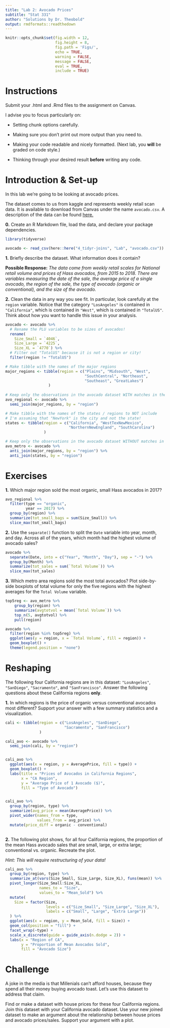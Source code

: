 ```yaml
---
title: "Lab 2: Avocado Prices"
subtitle: "Stat 331"
author: "Solutions by Dr. Theobold"
output: rmdformats::readthedown
---
```


```r
knitr::opts_chunk$set(fig.width = 12,
                      fig.height = 8,
                      fig.path = 'Figs/',
                      echo = TRUE,
                      warning = FALSE,
                      message = FALSE,
                      eval = TRUE,
                      include = TRUE)
```


# Instructions

Submit your .html and .Rmd files to the assignment on Canvas.

I advise you to focus particularly on:

* Setting chunk options carefully.

* Making sure you don't print out more output than you need to.

* Making your code readable and nicely formatted. (Next lab, you **will** be 
graded on code style.)

* Thinking through your desired result **before** writing any code.

# Introduction & Set-up

In this lab we're going to be looking at avocado prices. 

The dataset comes to us from kaggle and represents weekly retail scan data. 
It is available to download from Canvas under the name `avocado.csv`.  A
description of the data can be found [here.](https://www.kaggle.com/neuromusic/avocado-prices)

__0.__ Create an R Markdown file, load the data, and declare your package dependencies. 

```r
library(tidyverse)

avocado <- read_csv(here::here("4_tidyr-joins", "Lab", "avocado.csv"))

```

__1.__ Briefly describe the dataset.  What information does it contain?

**Possible Response:** _The data come from weekly retail scales for 
National retail volume and prices of Hass avocados, from 2015 to
2018. There are variables measuring the date of the sale, the average price of 
a single avocado, the region of the sale, the type of avocado (organic 
or conventional), and the size of the avocado._


__2.__ Clean the data in any way you see fit. In particular, look carefully at
the `region` variable.  Notice that the category `"LosAngeles"` is contained in
`"California"`, which is contained in `"West"`, which is contained in 
`"TotalUS"`. Think about how you want to handle this issue in your analysis.


```r
avocado <- avocado %>%
  # Rename the PLU variables to be sizes of avocados!
  rename(
    Size_Small = `4046`,
    Size_Large = `4225`,
    Size_XL = `4770`) %>% 
  # Filter out "TotalUS" because it is not a region or city!
  filter(region != "TotalUS")

# Make tibble with the names of the major regions 
major_regions <- tibble(region = c("Plains", "Midsouth", "West",
                                   "SouthCentral", "Northeast",
                                   "Southeast", "GreatLakes")
                   )
  
# Keep only the observations in the avocado dataset WITH matches in the major_regions
avo_regional <- avocado %>%
  semi_join(major_regions, by = "region")

# Make tibble with the names of the states / regions to NOT include
# I'm assuming that "NewYork" is the city and not the state!
states <- tibble(region = c("California", "WestTexNewMexico",
                            "NorthernNewEngland", "SouthCarolina")
                 )

# Keep only the observations in the avocado dataset WITHOUT matches in the major_regions
avo_metro <- avocado %>%
  anti_join(major_regions, by = "region") %>% 
  anti_join(states, by = "region")

```


# Exercises


__1.__ Which major region sold the most organic, small Hass avocados in 2017? 

```r
avo_regional %>% 
  filter(type == "organic", 
         year == 2017) %>%
  group_by(region) %>%
  summarize(tot_small_bags = sum(Size_Small)) %>%
  slice_max(tot_small_bags)
```


__2.__ Use the `separate()` function to split the `Date` variable into year,
month, and day. Across all of the years, which month had the highest volume of
avocado sales?

```r
avocado %>%
  separate(Date, into = c("Year", "Month", "Day"), sep = "-") %>%
  group_by(Month) %>%
  summarize(tot_sales = sum(`Total Volume`)) %>%
  slice_max(tot_sales)
```


__3.__ Which metro area regions sold the most total avocados?  Plot side-by-side
boxplots of total volume for only the five regions with the highest averages
for the `Total Volume` variable. 

```r
top5reg <- avo_metro %>%
    group_by(region) %>%
    summarize(avgtotvol = mean(`Total Volume`)) %>%
    top_n(5, avgtotvol) %>% 
    pull(region)

avocado %>%
  filter(region %in% top5reg) %>%
  ggplot(aes(y = region, x = `Total Volume`, fill = region)) +
  geom_boxplot() + 
  theme(legend.position = "none")

```


# Reshaping

The following four California regions are in this dataset: `"LosAngeles"`,
`"SanDiego"`, `"Sacramento"`, and `"SanFrancisco"`.  Answer the following
questions about these California regions **only**.  


__1.__ In which regions is the price of organic versus conventional avocados
most different?  Support your answer with a few summary statistics and a 
visualization. 

```r

cali <- tibble(region = c("LosAngeles", "SanDiego",
                          "Sacramento", "SanFrancisco")
               )

cali_avo <- avocado %>% 
  semi_join(cali, by = "region")


cali_avo %>% 
  ggplot(aes(x = region, y = AveragePrice, fill = type)) + 
  geom_boxplot() +
  labs(title = "Prices of Avocados in California Regions", 
       x = "CA Region", 
       y = "Average Price of 1 Avocado ($)", 
       fill = "Type of Avocado")


cali_avo %>% 
  group_by(region, type) %>%
  summarize(avg_price = mean(AveragePrice)) %>%
  pivot_wider(names_from = type, 
              values_from = avg_price) %>%
  mutate(price_diff = organic - conventional)
  
```

__2.__  The following plot shows, for all four California regions, the 
proportion of the mean Hass avocado sales that are small, large,
or extra large; conventional vs. organic.  Recreate the plot.

*Hint: This will require restructuring of your data!*


```r
cali_avo %>% 
  group_by(region, type) %>%
  summarize_at(vars(Size_Small, Size_Large, Size_XL), funs(mean)) %>%
  pivot_longer(Size_Small:Size_XL, 
               names_to = "Size", 
               values_to = "Mean_Sold") %>%
  mutate(
    Size = factor(Size, 
                  levels = c("Size_Small", "Size_Large", "Size_XL"),
                  labels = c("Small", "Large", "Extra Large"))
  ) %>%
  ggplot(aes(x = region, y = Mean_Sold, fill = Size)) +
  geom_col(position = "fill") + 
  facet_wrap(~type) + 
  scale_x_discrete(guide = guide_axis(n.dodge = 2)) + 
  labs(x = "Region of CA", 
       y = "Proportion of Mean Avocados Sold", 
       fill = "Avocado Size")
```


# Challenge 

A joke in the media is that Millenials can't afford houses, because they spend
all their money buying avocado toast.  Let's use this dataset to address that 
claim.

Find or make a dataset with house prices for these four California regions. Join
this dataset with your California avocado dataset.  Use your new joined dataset
to make an argument about the relationship between house prices and avocado prices/sales.  Support your argument with a plot.
